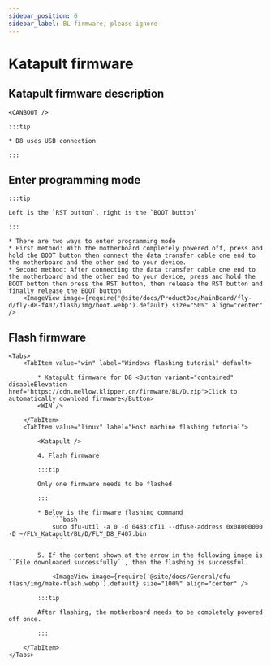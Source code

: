 ```yaml
---
sidebar_position: 6
sidebar_label: BL firmware, please ignore
---
```



# Katapult firmware

## Katapult firmware description

    <CANBOOT />

    :::tip

    * D8 uses USB connection

    :::

## Enter programming mode

    :::tip

    Left is the `RST button`, right is the `BOOT button`

    :::

    * There are two ways to enter programming mode
    * First method: With the motherboard completely powered off, press and hold the BOOT button then connect the data transfer cable one end to the motherboard and the other end to your device.
    * Second method: After connecting the data transfer cable one end to the motherboard and the other end to your device, press and hold the BOOT button then press the RST button, then release the RST button and finally release the BOOT button
        <ImageView image={require('@site/docs/ProductDoc/MainBoard/fly-d/fly-d8-f407/flash/img/boot.webp').default} size="50%" align="center" />

## Flash firmware
    <Tabs>
        <TabItem value="win" label="Windows flashing tutorial" default>

            * Katapult firmware for D8 <Button variant="contained" disableElevation href="https://cdn.mellow.klipper.cn/firmware/BL/D.zip">Click to automatically download firmware</Button>
            <WIN />

        </TabItem>
        <TabItem value="linux" label="Host machine flashing tutorial">

            <Katapult />

            4. Flash firmware

            :::tip

            Only one firmware needs to be flashed

            :::

            * Below is the firmware flashing command
                ```bash
                sudo dfu-util -a 0 -d 0483:df11 --dfuse-address 0x08000000 -D ~/FLY_Katapult/BL/D/FLY_D8_F407.bin
                ```

            5. If the content shown at the arrow in the following image is ``File downloaded successfully``, then the flashing is successful.

                <ImageView image={require('@site/docs/General/dfu-flash/img/make-flash.webp').default} size="100%" align="center" />

            :::tip

            After flashing, the motherboard needs to be completely powered off once.

            :::

        </TabItem>
    </Tabs>
